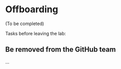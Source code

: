 # Offboarding

(To be completed)

Tasks before leaving the lab:

## Be removed from the GitHub team

...
